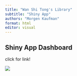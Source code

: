 ```yaml
---
title: "Wan Shi Tong's Library"
subtitle: "Shiny App"
authors: "Morgen Kaufman"
format: html
editor: visual
---
```


## Shiny App Dashboard 

click for link!

[![](images/newplot-2.png)](https://2s3kzj-morgen-k.shinyapps.io/shinyapp/)
